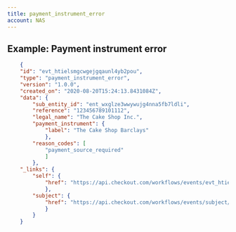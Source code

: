 ```yaml
---
title: payment_instrument_error
account: NAS
---
```


## Example: Payment instrument error

```json
    {
    "id": "evt_htielsmgcwgejgqaunl4yb2pou",
    "type": "payment_instrument_error",
    "version": "1.0.0",
    "created_on": "2020-08-20T15:24:13.8431084Z",
    "data": {
        "sub_entity_id": "ent_wxglze3wwywujg4nna5fb7ldli",
        "reference": "123456789101112",
        "legal_name": "The Cake Shop Inc.",
        "payment_instrument": {
            "label": "The Cake Shop Barclays"
            },
        "reason_codes": [
            "payment_source_required"
            ]
        },
    "_links": {
        "self": {
            "href": "https://api.checkout.com/workflows/events/evt_htielsmgcwgejgqaunl4yb2pou"
            },
        "subject": {
            "href": "https://api.checkout.com/workflows/events/subject/pay_jlfj2ful7z3u5lbykhy5lzezvm"
            }
        }
    }
```

